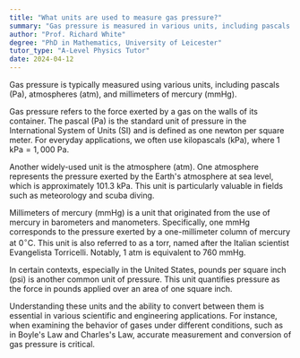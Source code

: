 ```yaml
---
title: "What units are used to measure gas pressure?"
summary: "Gas pressure is measured in various units, including pascals (Pa), atmospheres (atm), and millimeters of mercury (mmHg)."
author: "Prof. Richard White"
degree: "PhD in Mathematics, University of Leicester"
tutor_type: "A-Level Physics Tutor"
date: 2024-04-12
---
```


Gas pressure is typically measured using various units, including pascals (Pa), atmospheres (atm), and millimeters of mercury (mmHg).

Gas pressure refers to the force exerted by a gas on the walls of its container. The pascal (Pa) is the standard unit of pressure in the International System of Units (SI) and is defined as one newton per square meter. For everyday applications, we often use kilopascals (kPa), where $1 \text{ kPa} = 1,000 \text{ Pa}$.

Another widely-used unit is the atmosphere (atm). One atmosphere represents the pressure exerted by the Earth's atmosphere at sea level, which is approximately $101.3 \text{ kPa}$. This unit is particularly valuable in fields such as meteorology and scuba diving.

Millimeters of mercury (mmHg) is a unit that originated from the use of mercury in barometers and manometers. Specifically, one mmHg corresponds to the pressure exerted by a one-millimeter column of mercury at $0^\circ \text{C}$. This unit is also referred to as a torr, named after the Italian scientist Evangelista Torricelli. Notably, $1 \text{ atm}$ is equivalent to $760 \text{ mmHg}$.

In certain contexts, especially in the United States, pounds per square inch (psi) is another common unit of pressure. This unit quantifies pressure as the force in pounds applied over an area of one square inch.

Understanding these units and the ability to convert between them is essential in various scientific and engineering applications. For instance, when examining the behavior of gases under different conditions, such as in Boyle's Law and Charles's Law, accurate measurement and conversion of gas pressure is critical.
    